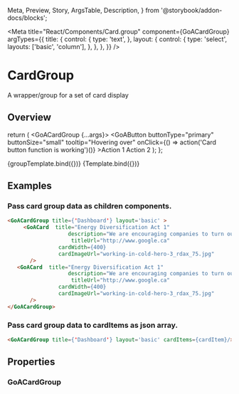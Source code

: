   Meta,
  Preview,
  Story,
  ArgsTable,
  Description,
} from '@storybook/addon-docs/blocks';



<Meta
  title="React/Components/Card.group"
  component={GoACardGroup}
  argTypes={{
    title: {
      control: {
        type: 'text',
      },
      layout: {
        control: {
          type: 'select',
          layouts: ['basic', 'column'],
        },
      },
    },
  }}
/>

# CardGroup

A wrapper/group for a set of card display

## Overview


  return (
    <GoACardGroup {...args}>
      <GoACard
        title="Energy Diversification Act 1"
        description="We are encouraging companies to turn out oil and gas resources into more valuable products-creating good jobs for Albertans."
        titleUrl="http://www.google.ca"
        cardWidth={400}
        cardImageUrl="working-in-cold-hero-3_rdax_75.jpg"
      >
        <GoAButton
          buttonType="primary"
          buttonSize="small"
          tooltip="Hovering over"
          onClick={() => action('Card button function is working')()}
        >Action 1</GoAButton>
        <GoAButton
          buttonType="tertiary"
          buttonSize="small"
          tooltip="Hovering over"
        >Action 2</GoAButton>
      </GoACard>
      <GoACard
        title="Energy Diversification Act 2"
        description="We are encouraging companies to turn out oil and gas resources into more valuable products-creating good jobs for Albertans."
        titleUrl="http://www.google.ca"
        cardWidth={400}
        cardImageUrl="working-in-cold-hero-3_rdax_75.jpg"
      />
      <GoACard
        title="Energy Diversification Act 3"
        titleUrl="http://www.google.ca"
        cardWidth={400}
        cardImageUrl="working-in-cold-hero-3_rdax_75.jpg"
      />
      <GoACard
        title="Energy Diversification Act 4"
        description="We are encouraging companies to turn out oil and gas resources into more valuable products-creating good jobs for Albertans."
        titleUrl="http://www.google.ca"
        cardWidth={400}
        cardImageUrl="working-in-cold-hero-3_rdax_75.jpg"
      />
      <GoACard
        title="Energy Diversification Act 5"
        description="We are encouraging companies to turn out oil and gas resources into more valuable products-creating good jobs for Albertans."
        titleUrl="http://www.google.ca"
        cardWidth={400}
        cardImageUrl="working-in-cold-hero-3_rdax_75.jpg"
      />
      <GoACard
        title="Energy Diversification Act 6"
        description="We are encouraging companies to turn out oil and gas resources into more valuable products-creating good jobs for Albertans."
        titleUrl="http://www.google.ca"
        cardWidth={400}
        cardImageUrl="working-in-cold-hero-3_rdax_75.jpg"
      />
    </GoACardGroup>
  );
};

<Canvas>
  <Story
    name="Variants"
    args={{
      title: 'Dashboard',
    }}
  >
    {groupTemplate.bind({})}
  </Story>
</Canvas>

<Canvas>
  <Story
    name="CardItems"
    args={{
      title: 'Card group Title',
      layout: 'basic',
      cardItems: [
        {
          title: 'Energy Diversification Act 1',
          description: 'We are encouraging  vor Albertans.',
          titleUrl: 'http://www.google.ca',
          cardWidth: 400,
          cardImageUrl: 'working-in-cold-hero-3_rdax_75.jpg',
        },
        {
          title: 'Energy Diversification Act 2',
          description: 'We are encouraging  vor Albertans.',
          titleUrl: 'http://www.google.ca',
          cardWidth: 400,
          cardImageUrl: 'working-in-cold-hero-3_rdax_75.jpg',
        },
      ],
    }}
  >
    {Template.bind({})}
  </Story>
</Canvas>

## Examples

### Pass card group data as children components.

```html
<GoACardGroup title={'Dashboard'} layout='basic' >
     <GoACard  title="Energy Diversification Act 1"
                   description="We are encouraging companies to turn out oil and gas resources into more valuable products-creating good jobs for Albertans."
                    titleUrl="http://www.google.ca"
                cardWidth={400}
                cardImageUrl="working-in-cold-hero-3_rdax_75.jpg"
       />
   <GoACard  title="Energy Diversification Act 1"
                   description="We are encouraging companies to turn out oil and gas resources into more valuable products-creating good jobs for Albertans."
                    titleUrl="http://www.google.ca"
                cardWidth={400}
                cardImageUrl="working-in-cold-hero-3_rdax_75.jpg"
       />
</GoACardGroup>
```

### Pass card group data to cardItems as json array.

```html
<GoACardGroup title={'Dashboard'} layout='basic' cardItems={cardItem}/>
```

## Properties

### GoACardGroup

<Description of={GoACardGroup} />
<ArgsTable of={GoACardGroup} />

